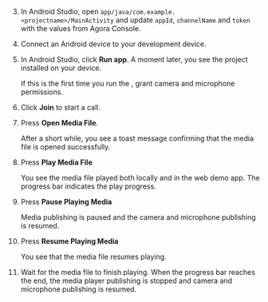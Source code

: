 <PlatformWrapper platform="flutter">
        
3.  In Android Studio, open `app/java/com.example.<projectname>/MainActivity` and update `appId`, `channelName` and `token` with the values from Agora Console.

1.  Connect an Android device to your development device.

1.  In Android Studio, click **Run app**. A moment later, you see the project installed on your device.

    If this is the first time you run the <Vpl k="CLIENT" />, grant camera and microphone permissions.

1.  Click **Join** to start a call.

1.  Press **Open Media File**.

    After a short while, you see a toast message confirming that the media file is opened successfully.

1.  Press **Play Media File**

    You see the media file played both locally and in the web demo app. The progress bar indicates the play progress.

1.  Press **Pause Playing Media**

    Media publishing is paused and the camera and microphone publishing is resumed.

1.  Press **Resume Playing Media**

    You see that the media file resumes playing.

1.  Wait for the media file to finish playing. When the progress bar reaches the end, the media player publishing is stopped and camera and microphone publishing is resumed.
</PlatformWrapper>
